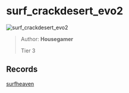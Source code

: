 
# surf_crackdesert_evo2

![surf_crackdesert_evo2](https://raw.githubusercontent.com/Sayt123/SurfMapPics/Maps-and-bonuses/csgo/surf_crackdesert_evo2.jpg)

> Author: **Housegamer**
>
> Tier 3

## Records

[surfheaven](https://surfheaven.eu/map/surf_crackdesert_evo2)
